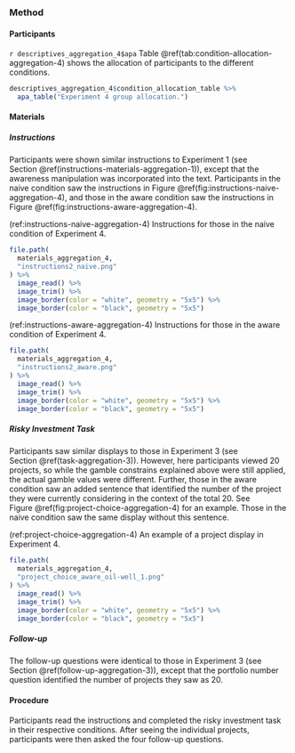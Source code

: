 ### Method

#### Participants

`r descriptives_aggregation_4$apa` Table \@ref(tab:condition-allocation-aggregation-4)
shows the allocation of participants to the different conditions.

```r
descriptives_aggregation_4$condition_allocation_table %>%
  apa_table("Experiment 4 group allocation.")
```

#### Materials

##### Instructions

Participants were shown similar instructions to Experiment 1 (see
Section \@ref(instructions-materials-aggregation-1)), except that the awareness
manipulation was incorporated into the text. Participants in the naive condition
saw the instructions in Figure \@ref(fig:instructions-naive-aggregation-4), and
those in the aware condition saw the instructions in
Figure \@ref(fig:instructions-aware-aggregation-4).

(ref:instructions-naive-aggregation-4) Instructions for those in the naive condition of Experiment 4.

```r
file.path(
  materials_aggregation_4,
  "instructions2_naive.png"
) %>%
  image_read() %>%
  image_trim() %>%
  image_border(color = "white", geometry = "5x5") %>%
  image_border(color = "black", geometry = "5x5")
```

(ref:instructions-aware-aggregation-4) Instructions for those in the aware condition of Experiment 4.

```r
file.path(
  materials_aggregation_4,
  "instructions2_aware.png"
) %>%
  image_read() %>%
  image_trim() %>%
  image_border(color = "white", geometry = "5x5") %>%
  image_border(color = "black", geometry = "5x5")
```

##### Risky Investment Task

Participants saw similar displays to those in Experiment 3 (see
Section \@ref(task-aggregation-3)). However, here participants viewed 20
projects, so while the gamble constrains explained above were still applied, the
actual gamble values were different. Further, those in the aware condition saw
an added sentence that identified the number of the project they were currently
considering in the context of the total 20. See
Figure \@ref(fig:project-choice-aggregation-4) for an example. Those in the
naive condition saw the same display without this sentence.

(ref:project-choice-aggregation-4) An example of a project display in Experiment 4.

```r
file.path(
  materials_aggregation_4,
  "project_choice_aware_oil-well_1.png"
) %>%
  image_read() %>%
  image_trim() %>%
  image_border(color = "white", geometry = "5x5") %>%
  image_border(color = "black", geometry = "5x5")
```

##### Follow-up

The follow-up questions were identical to those in Experiment 3 (see
Section \@ref(follow-up-aggregation-3)), except that the portfolio number
question identified the number of projects they saw as 20.

#### Procedure

Participants read the instructions and completed the risky investment task in
their respective conditions. After seeing the individual projects, participants
were then asked the four follow-up questions.
